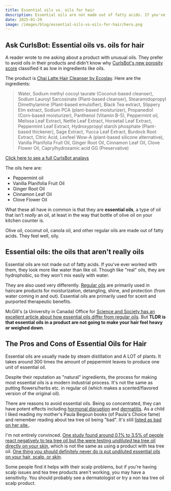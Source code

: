 ```yaml
---
title: Essential oils vs. oils for hair
description: Essential oils are not made out of fatty acids. If you've ever worked with them, they look more like water than like oil. Though like "real" oils, they are hydrophobic, so they won't mix easily with water.
date: 2025-01-29
image: /images/blog/essential-oils-vs-oils-for-hair/hero.png
---
```


## Ask CurlsBot: Essential oils vs. oils for hair

<Affiliate />

A reader wrote to me asking about a product with unusual oils. They prefer to avoid oils in their products and didn't know why [CurlsBot's new porosity score](/labs/porosity) classified it as low in ingredients like oils.

The product is [Chai Latte Hair Cleanser by Ecoslay](http://ecoslay.sjv.io/gOoWn2). Here are the ingredients:

>  Water, Sodium methyl cocoyl taurate (Coconut-based cleanser), Sodium Lauroyl Sarcosinate (Plant-based cleanser), Stearamidopropyl Dimethylamine (Plant-based emulsifier), Black Tea extract, Slippery Elm extract, Sodium PCA (plant-based moisturizer), Propanediol (Corn-based moisturizer), Panthenol (Vitamin B-5), Peppermint oil, Melissa Leaf Extract, Nettle Leaf Extract, Horsetail Leaf Extract, Peppermint Leaf Extract, Hydroxypropyl starch phosphate (Plant-based thickener), Sage Extract, Yucca Leaf Extract, Burdock Root Extract, Citric Acid, Lexfeel Wow-A (plant-based silicone alternative), Vanilla Planifolia Fruit Oil, Ginger Root Oil, Cinnamon Leaf Oil, Clove Flower Oil, Caprylhydroxamic acid GG (Preservative)

[Click here to see a full CurlsBot analays](https://www.curlsbot.com/?ingredients=water%2C%20sodium%20methyl%20cocoyl%20taurate%2C%20sodium%20lauroyl%20sarcosinate%2C%20stearamidopropyl%20dimethylamine%2C%20black%20tea%20extract%2C%20slippery%20elm%20extract%2C%20sodium%20pca%2C%20propanediol%2C%20panthenol%2C%20peppermint%20oil%2C%20melissa%20leaf%20extract%2C%20nettle%20leaf%20extract%2C%20horsetail%20leaf%20extract%2C%20peppermint%20leaf%20extract%2C%20hydroxypropyl%20starch%20phosphate%2C%20sage%20extract%2C%20yucca%20leaf%20extract%2C%20burdock%20root%20extract%2C%20citric%20acid%2C%20lexfeel%20wow-a%2C%20vanilla%20planifolia%20fruit%20oil%2C%20ginger%20root%20oil%2C%20cinnamon%20leaf%20oil%2C%20clove%20flower%20oil%2C%20caprylhydroxamic%20acid%20gg)

The oils here are:
- Peppermint oil
- Vanilla Planifolia Fruit Oil
- Ginger Root Oil
- Cinnamon Leaf Oil
- Clove Flower Oil

What these all have in common is that they are **essential oils**, a type of oil that isn't *really* an oil, at least in the way that bottle of olive oil on your kitchen counter is.

Olive oil, coconut oil, canola oil, and other regular oils are made out of fatty acids. They feel well, oily.

## Essential oils: the oils that aren't really oils

Essential oils are not made out of fatty acids. If you've ever worked with them, they look more like water than like oil. Though like "real" oils, they are hydrophobic, so they won't mix easily with water.

They are also used very differently. [Regular oils](/groups/oils) are primarily used in haircare products for moisturization, detangling, shine, and protection (from water coming in and out). Essential oils are primarily used for scent and purported therapeutic benefits.

McGill's (a University in Canada) Office for [Science and Society has an excellent article about how essential oils differ from regular oils](https://www.mcgill.ca/oss/article/health-you-asked/are-all-oils-essential-are-essential-oils-even-oils). But **TLDR is that essential oils in a product are not going to make your hair feel heavy or weighed down**.

## The Pros and Cons of Essential Oils for Hair

Essential oils are usually made by steam distillation and A LOT of plants. It takes around 300 times the amount of peppermint leaves to produce one unit of essential oil.

Despite their reputation as "natural" ingredients, the process for making most essential oils is a modern industrial process. It's not the same as putting flowers/herbs etc. in regular oil (which makes a scented/flavored version of the original oil).

There are reasons to avoid essential oils. Being so concentrated, they can have potent effects including [hormonal disruption](https://www.bbc.com/news/health-43429933) and [dermatitis](https://www.pierrefabreeczemafoundation.org/en/support/useful-advice/eczema-and-essential-oils). As a child I liked reading my mother's Paula Begoun books (of Paula's Choice fame) and remember reading about tea tree oil being "bad". It's still [listed as bad on her site.](https://www.paulaschoice.com/ingredient-dictionary/ingredient-tea-tree-oil.html).

I'm not entirely convinced. [One study found around 0.1% to 3.5% of people react negatively to tea tree oil but the were testing *undiluted* tea tree oil directly on your skin](https://www.semanticscholar.org/paper/Tea-tree-oil%253A-contact-allergy-and-chemical-Groot-Schmidt/fa5877aa4d3ff105078f525a57158e9f5aaebe32), which is not the same as using a product with tea tree oil. [One thing you should definitely never do is put undiluted essential oils on your hair, scalp, or skin](https://healthy.kaiserpermanente.org/health-wellness/healtharticle.essential-oils-are-they-safe).

Some people find it helps with their scalp problems, but if you're having scalp issues and tea tree products aren't working, you may have a sensitivity. You should probably see a dermatologist or try a non tea tree oil scalp product.

